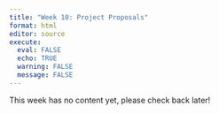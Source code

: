 ```yaml
---
title: "Week 10: Project Proposals"
format: html
editor: source
execute: 
  eval: FALSE
  echo: TRUE
  warning: FALSE
  message: FALSE
---
```


This week has no content yet, please check back later!
